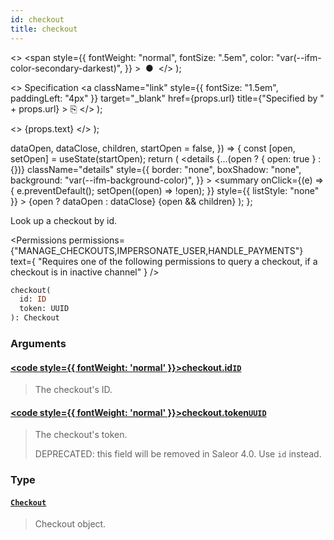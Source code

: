 ```yaml
---
id: checkout
title: checkout
---
```


  <>
    <span
      style={{
        fontWeight: "normal",
        fontSize: ".5em",
        color: "var(--ifm-color-secondary-darkest)",
      }}
    >
      &nbsp;●&nbsp;
    </span>
  </>
);

  <>
    Specification
    <a
      className="link"
      style={{ fontSize: "1.5em", paddingLeft: "4px" }}
      target="\_blank"
      href={props.url}
      title={"Specified by " + props.url}
    >
      ⎘
    </a>
  </>
);

  <>
    <span className={props.class}>{props.text}</span>
  </>
);


  dataOpen,
  dataClose,
  children,
  startOpen = false,
}) => {
  const [open, setOpen] = useState(startOpen);
  return (
    <details
      {...(open ? { open: true } : {})}
      className="details"
      style={{
        border: "none",
        boxShadow: "none",
        background: "var(--ifm-background-color)",
      }}
    >
      <summary
        onClick={(e) => {
          e.preventDefault();
          setOpen((open) => !open);
        }}
        style={{ listStyle: "none" }}
      >
        {open ? dataOpen : dataClose}
      </summary>
      {open && children}
    </details>
  );
};

Look up a checkout by id.

<Permissions
  permissions={"MANAGE_CHECKOUTS,IMPERSONATE_USER,HANDLE_PAYMENTS"}
  text={
    "Requires one of the following permissions to query a checkout, if a checkout is in inactive channel"
  }
/>

```graphql
checkout(
  id: ID
  token: UUID
): Checkout
```

### Arguments

#### [<code style={{ fontWeight: 'normal' }}>checkout.<b>id</b></code>](#)<Bullet />[`ID`](../../../api-reference/miscellaneous/scalars/id) <Badge class="badge badge--secondary" text="scalar"/> <Badge class="badge badge--secondary" text="miscellaneous"/>

> The checkout's ID.
>
> <Badge
>   text="Added in Saleor 3.4"
>   class="badge badge--secondary margin-bottom--sm"
> />

#### [<code style={{ fontWeight: 'normal' }}>checkout.<b>token</b></code>](#)<Bullet />[`UUID`](../../../api-reference/miscellaneous/scalars/uuid) <Badge class="badge badge--secondary" text="scalar"/> <Badge class="badge badge--secondary" text="miscellaneous"/>

> The checkout's token.
>
> DEPRECATED: this field will be removed in Saleor 4.0. Use `id` instead.

### Type

#### [`Checkout`](../../../api-reference/checkout/objects/checkout) <Badge class="badge badge--secondary" text="object"/> <Badge class="badge badge--secondary" text="checkout"/>

> Checkout object.

